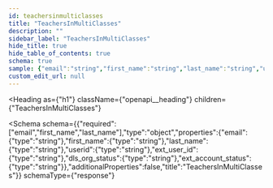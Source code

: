 ```yaml
---
id: teachersinmulticlasses
title: "TeachersInMultiClasses"
description: ""
sidebar_label: "TeachersInMultiClasses"
hide_title: true
hide_table_of_contents: true
schema: true
sample: {"email":"string","first_name":"string","last_name":"string","userid":"string","ext_user_id":"string","dls_org_status":"string","ext_account_status":"string"}
custom_edit_url: null
---
```



<Heading
  as={"h1"}
  className={"openapi__heading"}
  children={"TeachersInMultiClasses"}
>
</Heading>





<Schema
  schema={{"required":["email","first_name","last_name"],"type":"object","properties":{"email":{"type":"string"},"first_name":{"type":"string"},"last_name":{"type":"string"},"userid":{"type":"string"},"ext_user_id":{"type":"string"},"dls_org_status":{"type":"string"},"ext_account_status":{"type":"string"}},"additionalProperties":false,"title":"TeachersInMultiClasses"}}
  schemaType={"response"}
>
  
</Schema>
            